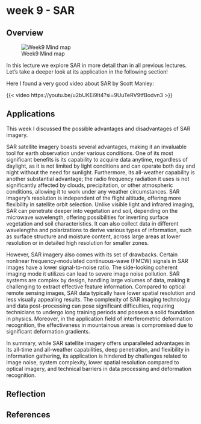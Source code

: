 # week 9 - SAR

## Overview

![Week9 Mind map](image/week9Image.png)

In this lecture we explore SAR in more detail than in all previous lectures. Let’s take a deeper look at its application in the following section!

Here I found a very good video about SAR by Scott Manley:

{{< video https://youtu.be/u2bUKEi9It4?si=9UuTeRV9tfBodvn3 >}}

## Applications

This week I discussed the possible advantages and disadvantages of SAR imagery.

SAR satellite imagery boasts several advantages, making it an invaluable tool for earth observation under various conditions. One of its most significant benefits is its capability to acquire data anytime, regardless of daylight, as it is not limited by light conditions and can operate both day and night without the need for sunlight. Furthermore, its all-weather capability is another substantial advantage; the radio frequency radiation it uses is not significantly affected by clouds, precipitation, or other atmospheric conditions, allowing it to work under any weather circumstances. SAR imagery's resolution is independent of the flight altitude, offering more flexibility in satellite orbit selection. Unlike visible light and infrared imaging, SAR can penetrate deeper into vegetation and soil, depending on the microwave wavelength, offering possibilities for inverting surface vegetation and soil characteristics. It can also collect data in different wavelengths and polarizations to derive various types of information, such as surface structure and moisture content, across large areas at lower resolution or in detailed high resolution for smaller zones.

However, SAR imagery also comes with its set of drawbacks. Certain nonlinear frequency-modulated continuous-wave (FMCW) signals in SAR images have a lower signal-to-noise ratio. The side-looking coherent imaging mode it utilizes can lead to severe image noise pollution. SAR systems are complex by design, handling large volumes of data, making it challenging to extract effective feature information. Compared to optical remote sensing images, SAR data typically have lower spatial resolution and less visually appealing results. The complexity of SAR imaging technology and data post-processing can pose significant difficulties, requiring technicians to undergo long training periods and possess a solid foundation in physics. Moreover, in the application field of interferometric deformation recognition, the effectiveness in mountainous areas is compromised due to significant deformation gradients.

In summary, while SAR satellite imagery offers unparalleled advantages in its all-time and all-weather capabilities, deep penetration, and flexibility in information gathering, its application is hindered by challenges related to image noise, system complexity, lower spatial resolution compared to optical imagery, and technical barriers in data processing and deformation recognition.

## Reflection

## References





